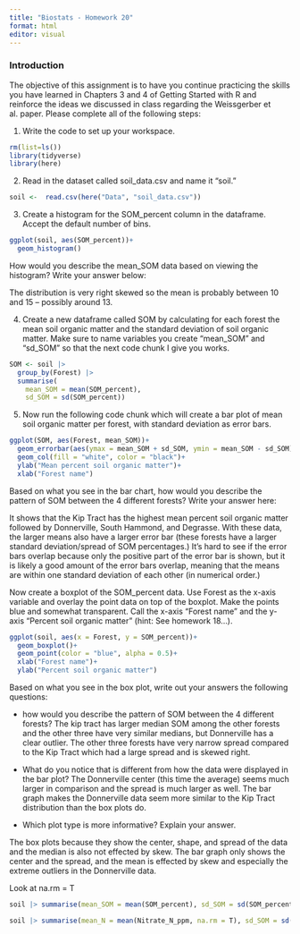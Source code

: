 ```yaml
---
title: "Biostats - Homework 20"
format: html
editor: visual
---
```


### Introduction

The objective of this assignment is to have you continue practicing the skills you have learned in Chapters 3 and 4 of Getting Started with R and reinforce the ideas we discussed in class regarding the Weissgerber et al. paper. Please complete all of the following steps:

1.  Write the code to set up your workspace.

```r
rm(list=ls())
library(tidyverse)
library(here)
```

2.  Read in the dataset called soil_data.csv and name it "soil."

```r
soil <-  read.csv(here("Data", "soil_data.csv"))
```

3.  Create a histogram for the SOM_percent column in the dataframe. Accept the default number of bins.

```r
ggplot(soil, aes(SOM_percent))+
  geom_histogram()
```

How would you describe the mean_SOM data based on viewing the histogram? Write your answer below:

The distribution is very right skewed so the mean is probably between 10 and 15 -- possibly around 13.

4.  Create a new dataframe called SOM by calculating for each forest the mean soil organic matter and the standard deviation of soil organic matter. Make sure to name variables you create "mean_SOM" and "sd_SOM" so that the next code chunk I give you works.

```r
SOM <- soil |>  
  group_by(Forest) |> 
  summarise(
    mean_SOM = mean(SOM_percent),
    sd_SOM = sd(SOM_percent))
```

5.  Now run the following code chunk which will create a bar plot of mean soil organic matter per forest, with standard deviation as error bars.

```r
ggplot(SOM, aes(Forest, mean_SOM))+
  geom_errorbar(aes(ymax = mean_SOM + sd_SOM, ymin = mean_SOM - sd_SOM), width = 0.2)+
  geom_col(fill = "white", color = "black")+
  ylab("Mean percent soil organic matter")+
  xlab("Forest name")
```

Based on what you see in the bar chart, how would you describe the pattern of SOM between the 4 different forests? Write your answer here:

It shows that the Kip Tract has the highest mean percent soil organic matter followed by Donnerville, South Hammond, and Degrasse. With these data, the larger means also have a larger error bar (these forests have a larger standard deviation/spread of SOM percentages.) It's hard to see if the error bars overlap because only the positive part of the error bar is shown, but it is likely a good amount of the error bars overlap, meaning that the means are within one standard deviation of each other (in numerical order.)

Now create a boxplot of the SOM_percent data. Use Forest as the x-axis variable and overlay the point data on top of the boxplot. Make the points blue and somewhat transparent. Call the x-axis "Forest name" and the y-axis "Percent soil organic matter" (hint: See homework 18...).

```r
ggplot(soil, aes(x = Forest, y = SOM_percent))+
  geom_boxplot()+
  geom_point(color = "blue", alpha = 0.5)+
  xlab("Forest name")+
  ylab("Percent soil organic matter")

```

Based on what you see in the box plot, write out your answers the following questions:

-   how would you describe the pattern of SOM between the 4 different forests? The kip tract has larger median SOM among the other forests and the other three have very similar medians, but Donnerville has a clear outlier. The other three forests have very narrow spread compared to the Kip Tract which had a large spread and is skewed right.

-   What do you notice that is different from how the data were displayed in the bar plot? The Donnerville center (this time the average) seems much larger in comparison and the spread is much larger as well. The bar graph makes the Donnerville data seem more similar to the Kip Tract distribution than the box plots do.

-   Which plot type is more informative? Explain your answer.

The box plots because they show the center, shape, and spread of the data and the median is also not effected by skew. The bar graph only shows the center and the spread, and the mean is effected by skew and especially the extreme outliers in the Donnerville data.

Look at na.rm = T

```r
soil |> summarise(mean_SOM = mean(SOM_percent), sd_SOM = sd(SOM_percent)) |> View()
```

```r
soil |> summarise(mean_N = mean(Nitrate_N_ppm, na.rm = T), sd_SOM = sd(Nitrate_N_ppm, na.rm = T)) |> View()
```

